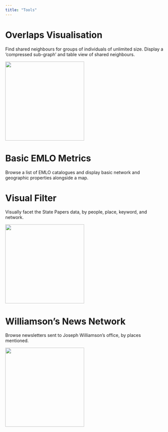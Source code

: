 ```yaml
---
title: "Tools"
---
```


# Overlaps Visualisation    

Find shared neighbours for groups of individuals of unlimited size. Display a 'compressed sub-graph' and table view of shared neighbours.

[![](Screenshot 2021-11-29 at 13.47.14.png){width="250"}](https://networkingarchives.shinyapps.io/overlaps_emlo_stuart/)

# Basic EMLO Metrics

Browse a list of EMLO catalogues and display basic network and geographic properties alongside a map.  

# Visual Filter  

Visually facet the State Papers data, by people, place, keyword, and network. 

[![](Screenshot%202021-11-29%20at%2013.29.58.png){width="250"}](https://networkingarchives.shinyapps.io/stuart_visual_search/)  


# Williamson's News Network

Browse newsletters sent to Joseph Williamson's office, by places mentioned.  

[![](Screenshot 2021-11-29 at 13.47.14.png){width="250"}](https://networkingarchives.shinyapps.io/overlaps_emlo_stuart/)


